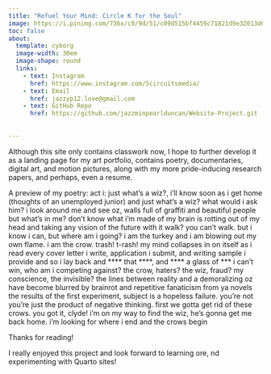 ```yaml
---
title: "Refuel Your Mind: Circle K for the Soul"
image: https://i.pinimg.com/736x/c0/9d/51/c09d515bf4459c71821d9e32013d6940.jpg
toc: false
about:
  template: cyborg
  image-width: 30em
  image-shape: round
  links:
    - text: Instagram
      href: https://www.instagram.com/5circuitsmedia/
    - text: Email
      href: jazzyp12.love@gmail.com
    - text: GitHub Repo
      href: https://github.com/jazzminpearlduncan/Website-Project.git
      
      
---
```

Although this site only contains classwork now, I hope to further develop it as a landing page for my art portfolio, contains poetry, documentaries, digital art, and motion pictures, along with my more pride-inducing research papers, and perhaps, even a resume. 

A preview of my poetry: 
act i: just what’s a wiz?, i’ll know soon as i get home (thoughts of an unemployed junior)
and just what’s a wiz? 
what would i ask him?
i look around me and see oz,
walls full of graffiti and beautiful people
but what’s in me?
don’t know what i’m made of
my brain is rotting out of my head and taking any vision of the future with it
walk? you can’t walk.
but i know i can, but where am i going?
i am the turkey and i am blowing out my own flame.
i am the crow. trash! t-rash!
my mind collapses in on itself as i read every cover letter i write, application i submit, and writing sample i provide
and so i lay back and **** that ****, and **** a glass of *** 
i can’t win, who am i competing against?
the crow, haters? the wiz, fraud? my conscience, the invisible?
the lines between reality and a demoralizing oz have become blurred by brainrot and repetitive fanaticism from ya novels
the results of the first experiment, subject is a hopeless failure. you’re not you’re just the product of negative thinking. first we gotta get rid of these crows. 
you got it, clyde!
i’m on my way to find the wiz, he’s gonna get me back home.
i’m looking for where i end and the crows begin

Thanks for reading!

I really enjoyed this project and look forward to learning ore, nd experimenting with Quarto sites!



